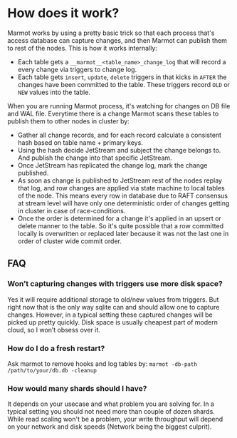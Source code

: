 
# How does it work?

Marmot works by using a pretty basic trick so that each process that's access database can capture changes,
and then Marmot can publish them to rest of the nodes. This is how it works internally:

- Each table gets a `__marmot__<table_name>_change_log` that will record a every change via triggers to
  change log.
- Each table gets `insert`, `update`, `delete` triggers in that kicks in `AFTER` the changes have been
  committed to the table. These triggers record `OLD` or `NEW` values into the table.

When you are running Marmot process, it's watching for changes on DB file and WAL file. Everytime there is a change
Marmot scans these tables to publish them to other nodes in cluster by:

- Gather all change records, and for each record calculate a consistent hash based on table name + primary keys.
- Using the hash decide JetStream and subject the change belongs to. And publish the change into that specific JetStream.
- Once JetStream has replicated the change log, mark the change published.
- As soon as change is published to JetStream rest of the nodes replay that log, and row changes are applied via state machine
  to local tables of the node. This means every row in database due to RAFT consensus at stream level will have only one
  deterministic order of changes getting in cluster in case of race-conditions.
- Once the order is determined for a change it's applied in an upsert or delete manner to the table. So it's quite
  possible that a row committed locally is overwritten or replaced later because it was not the last one
  in order of cluster wide commit order.

## FAQ

### Won’t capturing changes with triggers use more disk space?

Yes it will require additional storage to old/new values from triggers. But right now that is the only way sqlite can and should allow one to capture changes. However, in a typical setting these captured changes will be picked up pretty quickly. Disk space is usually cheapest part of modern cloud, so I won’t obsess over it.

### How do I do a fresh restart?

Ask marmot to remove hooks and log tables by:
`marmot -db-path /path/to/your/db.db -cleanup`

### How would many shards should I have?

It depends on your usecase and what problem you are solving for. In a typical setting you should not need more than couple of dozen shards. While read scaling won't be a problem, your write throughput will depend on your network and
disk speeds (Network being the biggest culprit).
